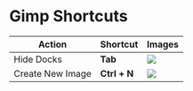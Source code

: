 # Gimp Shortcuts

| Action                | Shortcut     | Images |
|-----------------------|--------------|--------|
| Hide Docks            | **Tab** | ![](./assets/tab-hide-docks.gif) |
| Create New Image   | **Ctrl + N** | ![](./assets/)
